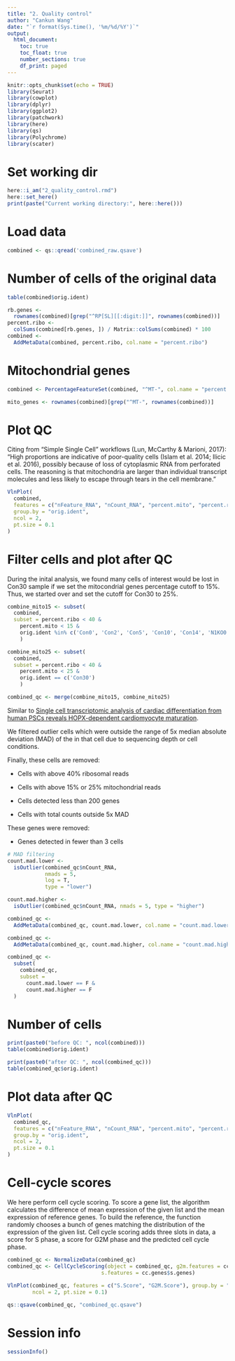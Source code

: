 ---
title: "2. Quality control"
author: "Cankun Wang"
date: "`r format(Sys.time(), '%m/%d/%Y')`"
output: 
  html_document:
    toc: true
    toc_float: true
    number_sections: true
    df_print: paged
---

```{r setup, include=F}
knitr::opts_chunk$set(echo = TRUE)
library(Seurat)
library(cowplot)
library(dplyr)
library(ggplot2)
library(patchwork)
library(here)
library(qs)
library(Polychrome)
library(scater)

```


# Set working dir

```{r,echo=F,eval=T,message=F,warning=F,error=F}

here::i_am("2_quality_control.rmd")
here::set_here()
print(paste("Current working directory:", here::here()))

```

# Load data 


```{r,echo=F,eval=T,message=F,warning=F}
combined <- qs::qread('combined_raw.qsave')

```

# Number of cells of the original data

```{r,echo=F,eval=T,message=F,warning=F}
table(combined$orig.ident)

```





```{r,echo=F,eval=T,message=F,warning=F}

rb.genes <-
  rownames(combined)[grep("^RP[SL][[:digit:]]", rownames(combined))]
percent.ribo <-
  colSums(combined[rb.genes, ]) / Matrix::colSums(combined) * 100
combined <-
  AddMetaData(combined, percent.ribo, col.name = "percent.ribo")

```

# Mitochondrial genes 

```{r,echo=F,eval=T,message=F,warning=F}

combined <- PercentageFeatureSet(combined, "^MT-", col.name = "percent.mito")

mito_genes <- rownames(combined)[grep("^MT-", rownames(combined))]

```

# Plot QC

Citing from “Simple Single Cell” workflows (Lun, McCarthy & Marioni, 2017): “High proportions are indicative of poor-quality cells (Islam et al. 2014; Ilicic et al. 2016), possibly because of loss of cytoplasmic RNA from perforated cells. The reasoning is that mitochondria are larger than individual transcript molecules and less likely to escape through tears in the cell membrane.”

```{r,echo=F,eval=T,message=F,warning=F, fig.height=12, fig.width=8}
VlnPlot(
  combined,
  features = c("nFeature_RNA", "nCount_RNA", "percent.mito", "percent.ribo"),
  group.by = "orig.ident",
  ncol = 2,
  pt.size = 0.1
)
```

# Filter cells and plot after QC

During the inital analysis, we found many cells of interest would be lost in Con30 sample if we set the mitocondrial genes percentage cutoff to 15%. Thus, we started over and set the cutoff for Con30 to 25%.

```{r,echo=F,eval=T,message=F,warning=F}


combine_mito15 <- subset(
  combined,
  subset = percent.ribo < 40 &
    percent.mito < 15 &
    orig.ident %in% c('Con0', 'Con2', 'Con5', 'Con10', 'Con14', 'N1KO0', 'N1KO2', 'N1KO5', 'N1KO10', 'N1KO14', 'N1KO30')
    )

combine_mito25 <- subset(
  combined,
  subset = percent.ribo < 40 &
    percent.mito < 25 &
    orig.ident == c('Con30')
    )

combined_qc <- merge(combine_mito15, combine_mito25)

```

Similar to [Single cell transcriptomic analysis of cardiac differentiation from human PSCs reveals HOPX-dependent cardiomyocyte maturation](https://www.ncbi.nlm.nih.gov/pmc/articles/PMC6220122/).

We filtered outlier cells which were outside the range of 5x median absolute deviation (MAD) of the in that cell due to sequencing depth or cell conditions.

Finally, these cells are removed:

- Cells with above 40% ribosomal reads

- Cells with above 15% or 25% mitochondrial reads

- Cells detected less than 200 genes

- Cells with total counts outside 5x MAD

These genes were removed: 

- Genes detected in fewer than 3 cells

```{r,echo=F,eval=T,message=F,warning=F}

# MAD filtering
count.mad.lower <-
  isOutlier(combined_qc$nCount_RNA,
            nmads = 5,
            log = T,
            type = "lower")

count.mad.higher <-
  isOutlier(combined_qc$nCount_RNA, nmads = 5, type = "higher")

combined_qc <-
  AddMetaData(combined_qc, count.mad.lower, col.name = "count.mad.lower")

combined_qc <-
  AddMetaData(combined_qc, count.mad.higher, col.name = "count.mad.higher")

combined_qc <-
  subset(
    combined_qc,
    subset = 
      count.mad.lower == F &
      count.mad.higher == F 
  )
```



# Number of cells 

```{r,echo=F,eval=T,message=F,warning=F}
print(paste0("before QC: ", ncol(combined)))
table(combined$orig.ident)

print(paste0("after QC: ", ncol(combined_qc)))
table(combined_qc$orig.ident)
```

# Plot data after QC

```{r,echo=F,eval=T,message=F,warning=F, fig.height=12, fig.width=8}
VlnPlot(
  combined_qc,
  features = c("nFeature_RNA", "nCount_RNA", "percent.mito", "percent.ribo"),
  group.by = "orig.ident",
  ncol = 2,
  pt.size = 0.1
)
```

# Cell-cycle scores

We here perform cell cycle scoring. To score a gene list, the algorithm calculates the difference of mean expression of the given list and the mean expression of reference genes. To build the reference, the function randomly chooses a bunch of genes matching the distribution of the expression of the given list. Cell cycle scoring adds three slots in data, a score for S phase, a score for G2M phase and the predicted cell cycle phase.

```{r,echo=F,eval=T,message=F,warning=F}
combined_qc <- NormalizeData(combined_qc)
combined_qc <- CellCycleScoring(object = combined_qc, g2m.features = cc.genes$g2m.genes, 
                              s.features = cc.genes$s.genes)
  
VlnPlot(combined_qc, features = c("S.Score", "G2M.Score"), group.by = "orig.ident", 
        ncol = 2, pt.size = 0.1)

```


```{r,echo=F,eval=T,message=F,warning=F}
qs::qsave(combined_qc, "combined_qc.qsave") 

```

# Session info

```{r,echo=F,eval=T,message=F,warning=F}
sessionInfo()
```

